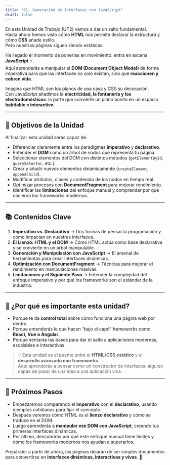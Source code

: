 ```yaml
---
title: "01. Generación de Interfaces con JavaScript"
draft: false
---
```


En esta Unidad de Trabajo (UT2) vamos a dar un salto fundamental.  
Hasta ahora hemos visto cómo **HTML** nos permite declarar la estructura y cómo **CSS** añade estilo.  
Pero nuestras páginas siguen siendo estáticas.  

Ha llegado el momento de ponerlas en movimiento: entra en escena **JavaScript** ⚡.  
Aquí aprenderás a manipular el **DOM (Document Object Model)** de forma imperativa para que las interfaces no solo existan, sino que **reaccionen y cobren vida**.  

Imagina que HTML son los planos de una casa y CSS su decoración.  
Con JavaScript añadimos la **electricidad, la fontanería y los electrodomésticos**: la parte que convierte un plano bonito en un espacio **habitable e interactivo**.

---

## 🎯 Objetivos de la Unidad

Al finalizar esta unidad serás capaz de:

- Diferenciar claramente entre los paradigmas **imperativo** y **declarativo**.  
- Entender el **DOM** como un árbol de nodos que representa tu página.  
- Seleccionar elementos del DOM con distintos métodos (`getElementById`, `querySelector`, etc.).  
- Crear y añadir nuevos elementos dinámicamente (`createElement`, `appendChild`).  
- Modificar atributos, clases y contenido de los nodos en tiempo real.  
- Optimizar procesos con **DocumentFragment** para mejorar rendimiento.  
- Identificar las **limitaciones** del enfoque manual y comprender por qué nacieron los frameworks modernos.  

---

## 📚 Contenidos Clave

1. **Imperativo vs. Declarativo** → Dos formas de pensar la programación y cómo impactan en nuestras interfaces.  
2. **El Lienzo: HTML y el DOM** → Cómo HTML actúa como base declarativa y se convierte en un árbol manipulable.  
3. **Generación y Manipulación con JavaScript** → El arsenal de herramientas para crear interfaces dinámicas.  
4. **Optimización con DocumentFragment** → Técnicas para mejorar el rendimiento en manipulaciones masivas.  
5. **Limitaciones y el Siguiente Paso** → Entender la complejidad del enfoque imperativo y por qué los frameworks son el estándar de la industria.  

---

## 🌟 ¿Por qué es importante esta unidad?

- Porque te da **control total** sobre cómo funciona una página web por dentro.  
- Porque entenderás lo que hacen “bajo el capó” frameworks como **React, Vue o Angular**.  
- Porque sentarás las bases para dar el salto a aplicaciones modernas, escalables e interactivas.  

> 💡 Esta unidad es el puente entre el **HTML/CSS estático** y el **desarrollo avanzado con frameworks**.  
> Aquí aprenderás a pensar como un constructor de interfaces: alguien capaz de pasar de una idea a una aplicación viva.  

---

## 🔗 Próximos Pasos

- Empezaremos comparando el **imperativo** con el **declarativo**, usando ejemplos cotidianos para fijar el concepto.  
- Después veremos cómo HTML es el **lienzo declarativo** y cómo se traduce en el DOM.  
- Luego aprenderás a **manipular ese DOM con JavaScript**, creando tus primeras interfaces dinámicas.  
- Por último, descubrirás por qué este enfoque manual tiene límites y cómo los frameworks modernos nos ayudan a superarlos.  

Prepárate: a partir de ahora, las páginas dejarán de ser simples documentos para convertirse en **interfaces dinámicas, interactivas y vivas**. 🚀
